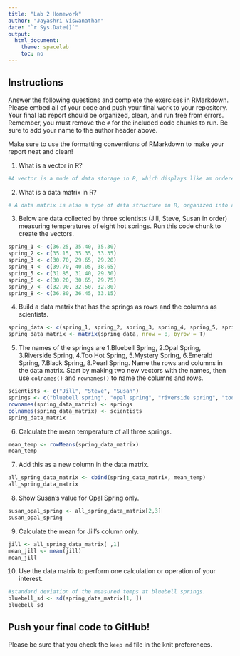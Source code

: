 ```yaml
---
title: "Lab 2 Homework"
author: "Jayashri Viswanathan"
date: "`r Sys.Date()`"
output:
  html_document:
    theme: spacelab
    toc: no
---
```


## Instructions
Answer the following questions and complete the exercises in RMarkdown. Please embed all of your code and push your final work to your repository. Your final lab report should be organized, clean, and run free from errors. Remember, you must remove the `#` for the included code chunks to run. Be sure to add your name to the author header above.  

Make sure to use the formatting conventions of RMarkdown to make your report neat and clean!  

1. What is a vector in R?  
```r
#A vector is a mode of data storage in R, which displays like am ordered list of numbers. 
```

2. What is a data matrix in R?  
```r
# A data matrix is also a type of data structure in R, organized into a defined number of rows and columns. 
```


3. Below are data collected by three scientists (Jill, Steve, Susan in order) measuring temperatures of eight hot springs. Run this code chunk to create the vectors.  
```r
spring_1 <- c(36.25, 35.40, 35.30)
spring_2 <- c(35.15, 35.35, 33.35)
spring_3 <- c(30.70, 29.65, 29.20)
spring_4 <- c(39.70, 40.05, 38.65)
spring_5 <- c(31.85, 31.40, 29.30)
spring_6 <- c(30.20, 30.65, 29.75)
spring_7 <- c(32.90, 32.50, 32.80)
spring_8 <- c(36.80, 36.45, 33.15)
```

4. Build a data matrix that has the springs as rows and the columns as scientists.  
```r
spring_data <- c(spring_1, spring_2, spring_3, spring_4, spring_5, spring_6, spring_7, spring_8)
spring_data_matrix <- matrix(spring_data, nrow = 8, byrow = T)

```

5. The names of the springs are 1.Bluebell Spring, 2.Opal Spring, 3.Riverside Spring, 4.Too Hot Spring, 5.Mystery Spring, 6.Emerald Spring, 7.Black Spring, 8.Pearl Spring. Name the rows and columns in the data matrix. Start by making two new vectors with the names, then use `colnames()` and `rownames()` to name the columns and rows.
```r
scientists <- c("Jill", "Steve", "Susan")
springs <- c("bluebell spring", "opal spring", "riverside spring", "too hot spring", "mystery spring", "emerald spring", "black spring", "pearl spring")
rownames(spring_data_matrix) <- springs
colnames(spring_data_matrix) <- scientists
spring_data_matrix
```


6. Calculate the mean temperature of all three springs.
```r
mean_temp <- rowMeans(spring_data_matrix)
mean_temp
```


7. Add this as a new column in the data matrix.  
```r
all_spring_data_matrix <- cbind(spring_data_matrix, mean_temp)
all_spring_data_matrix
```


8. Show Susan's value for Opal Spring only.
```r
susan_opal_spring <- all_spring_data_matrix[2,3]
susan_opal_spring
```

9. Calculate the mean for Jill's column only.  
```r
jill <- all_spring_data_matrix[ ,1]
mean_jill <- mean(jill)
mean_jill
```

10. Use the data matrix to perform one calculation or operation of your interest.

```r
#standard deviation of the measured temps at bluebell springs. 
bluebell_sd <- sd(spring_data_matrix[1, ])
bluebell_sd

```

## Push your final code to GitHub!
Please be sure that you check the `keep md` file in the knit preferences.  